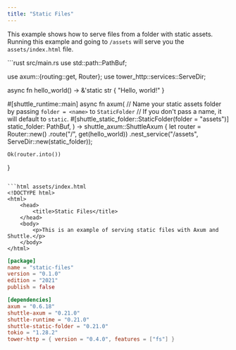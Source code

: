 ---
title: "Static Files"
---

This example shows how to serve files from a folder with static assets.
Running this example and going to `/assets` will serve you the `assets/index.html` file.

<CodeGroup>
```rust src/main.rs
use std::path::PathBuf;

use axum::{routing::get, Router};
use tower_http::services::ServeDir;

async fn hello_world() -> &'static str {
    "Hello, world!"
}

#[shuttle_runtime::main]
async fn axum(
    // Name your static assets folder by passing `folder = <name>` to `StaticFolder`
    // If you don't pass a name, it will default to `static`.
    #[shuttle_static_folder::StaticFolder(folder = "assets")] static_folder: PathBuf,
) -> shuttle_axum::ShuttleAxum {
    let router = Router::new()
        .route("/", get(hello_world))
        .nest_service("/assets", ServeDir::new(static_folder));

    Ok(router.into())
}
```

```html assets/index.html
<!DOCTYPE html>
<html>
    <head>
        <title>Static Files</title>
    </head>
    <body>
        <p>This is an example of serving static files with Axum and Shuttle.</p>
    </body>
</html>
```

```toml Cargo.toml
[package]
name = "static-files"
version = "0.1.0"
edition = "2021"
publish = false

[dependencies]
axum = "0.6.18"
shuttle-axum = "0.21.0"
shuttle-runtime = "0.21.0"
shuttle-static-folder = "0.21.0"
tokio = "1.28.2"
tower-http = { version = "0.4.0", features = ["fs"] }
```
</CodeGroup>
